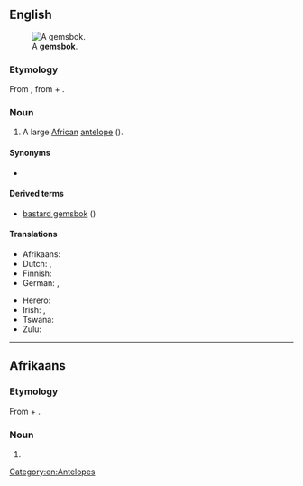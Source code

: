 ==English==
{{wikipedia}}
[[File:Oryx_gazella_(Okevi).jpg|thumb|A '''gemsbok'''.]]

===Etymology===
From {{etyl|af|en}} {{m|af|gemsbok}}, from {{etyl|nl|en}} {{m|nl|gems||[[chamois]]}} + {{m|nl|bok||[[buck]]}}.

===Noun===
{{en-noun|s|gemsbok}}

# A large [[African]] [[antelope]] ({{taxlink|Oryx gazella|species|ver=180529}}).

====Synonyms====
* {{l|en|gemsbuck}}

====Derived terms====
* [[bastard gemsbok]] ({{taxlink|Hippotragus equinus|species|ver=180529}})

====Translations====
{{trans-top|a large African antelope of the ''Oryx'' genus}}
* Afrikaans: {{t+|af|gemsbok}}
* Dutch: {{t+|nl|gemsbok|m}}, {{t|nl|spiesbok|m}}
* Finnish: {{t|fi|keihäsantilooppi}}
* German: {{t|de|Spießbock|m}}, {{t|de|Gemsbok|m}}
{{trans-mid}}
* Herero: {{t-needed|hz}}
* Irish: {{t|ga|geamsboc|m}}, {{t|ga|oracs gasaileach|m}}
* Tswana: {{t|tn|kukama}}
* Zulu: {{t-needed|zu}}
{{trans-bottom}}

[[Category:en:Antelopes]]

----

==Afrikaans==

===Etymology===
From {{der|af|nl|gems||[[chamois]]}} + {{m|nl|bok||[[buck]]}}.

===Noun===
{{af-noun|gemsbokke}}

# {{l|en|gemsbok}}

{{c|af|Antelopes}}